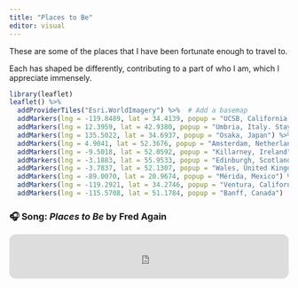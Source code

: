 ```yaml
---
title: "Places to Be"
editor: visual
---
```


These are some of the places that I have been fortunate enough to travel to.

Each has shaped be differently, contributing to a part of who I am, which I appreciate immensely.

```r
library(leaflet)
leaflet() %>%
  addProviderTiles("Esri.WorldImagery") %>%  # Add a basemap
  addMarkers(lng = -119.8489, lat = 34.4139, popup = "UCSB, California, USA") %>%     # UCSB
  addMarkers(lng = 12.3959, lat = 42.9380, popup = "Umbria, Italy. Stayed in a local AirBnB, where we were hosted by an incredibly welcoming family. Enrolled in a part-time youth program where I have fond memories playing soccer with the other kids. I did not know Italian, or much Spanish, so the language barrier was huge, yet I experienced no judgement or shame whatsoever.") %>%               # Umbria, Italy
  addMarkers(lng = 135.5022, lat = 34.6937, popup = "Osaka, Japan") %>%               # Osaka, Japan
  addMarkers(lng = 4.9041, lat = 52.3676, popup = "Amsterdam, Netherlands") %>%       # Amsterdam, Netherlands
  addMarkers(lng = -9.5018, lat = 52.0592, popup = "Killarney, Ireland") %>%          # Killarney, Ireland
  addMarkers(lng = -3.1883, lat = 55.9533, popup = "Edinburgh, Scotland") %>%         # Edinburgh, Scotland
  addMarkers(lng = -3.7837, lat = 52.1307, popup = "Wales, United Kingdom") %>%       # Wales (general)
  addMarkers(lng = -89.0070, lat = 20.9674, popup = "Mérida, Mexico") %>%             # Merida, Mexico
  addMarkers(lng = -119.2921, lat = 34.2746, popup = "Ventura, California, USA") %>%  # Ventura, California
  addMarkers(lng = -115.5708, lat = 51.1784, popup = "Banff, Canada")                 # Banff, Canada


```

### 🎧 Song: *Places to Be* by Fred Again

<iframe style="border-radius:12px" src="https://open.spotify.com/embed/track/6waKgb4exN2dPQGQ7NQIZd?utm_source=generator" width="100%" height="80" frameBorder="0" allowtransparency="true" allow="encrypted-media">

</iframe>
